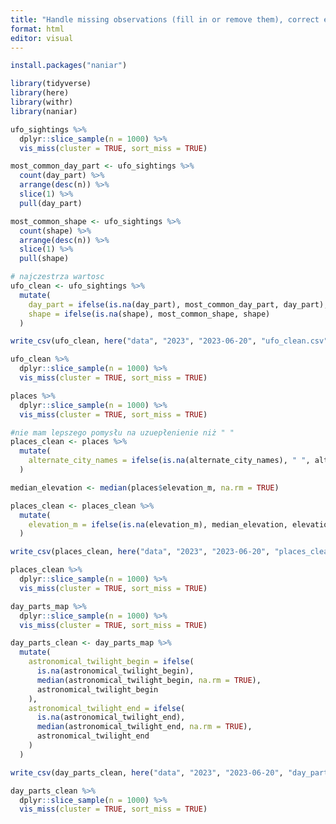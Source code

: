 ```yaml
---
title: "Handle missing observations (fill in or remove them), correct errors, etc."
format: html
editor: visual
---
```


```r
install.packages("naniar")
```

```r
library(tidyverse)  
library(here)       
library(withr)
library(naniar)
```


```r
ufo_sightings %>% 
  dplyr::slice_sample(n = 1000) %>% 
  vis_miss(cluster = TRUE, sort_miss = TRUE)
```
```r
most_common_day_part <- ufo_sightings %>%
  count(day_part) %>%
  arrange(desc(n)) %>%
  slice(1) %>%
  pull(day_part)

most_common_shape <- ufo_sightings %>%
  count(shape) %>%
  arrange(desc(n)) %>%
  slice(1) %>%
  pull(shape)

# najczestrza wartosc
ufo_clean <- ufo_sightings %>%
  mutate(
    day_part = ifelse(is.na(day_part), most_common_day_part, day_part),
    shape = ifelse(is.na(shape), most_common_shape, shape)
  )

write_csv(ufo_clean, here("data", "2023", "2023-06-20", "ufo_clean.csv"))

```

```r
ufo_clean %>% 
  dplyr::slice_sample(n = 1000) %>% 
  vis_miss(cluster = TRUE, sort_miss = TRUE)
```


```r
places %>% 
  dplyr::slice_sample(n = 1000) %>% 
  vis_miss(cluster = TRUE, sort_miss = TRUE)
```
```r
#nie mam lepszego pomysłu na uzuepłenienie niż " "
places_clean <- places %>%
  mutate(
    alternate_city_names = ifelse(is.na(alternate_city_names), " ", alternate_city_names)
  )

median_elevation <- median(places$elevation_m, na.rm = TRUE)

places_clean <- places_clean %>%
  mutate(
    elevation_m = ifelse(is.na(elevation_m), median_elevation, elevation_m)
  )

write_csv(places_clean, here("data", "2023", "2023-06-20", "places_clean.csv"))
```

```r
places_clean %>% 
  dplyr::slice_sample(n = 1000) %>% 
  vis_miss(cluster = TRUE, sort_miss = TRUE)
```


```r
day_parts_map %>% 
  dplyr::slice_sample(n = 1000) %>% 
  vis_miss(cluster = TRUE, sort_miss = TRUE)
```
```r
day_parts_clean <- day_parts_map %>%
  mutate(
    astronomical_twilight_begin = ifelse(
      is.na(astronomical_twilight_begin),
      median(astronomical_twilight_begin, na.rm = TRUE),
      astronomical_twilight_begin
    ),
    astronomical_twilight_end = ifelse(
      is.na(astronomical_twilight_end),
      median(astronomical_twilight_end, na.rm = TRUE),
      astronomical_twilight_end
    )
  )

write_csv(day_parts_clean, here("data", "2023", "2023-06-20", "day_parts_clean.csv"))
```

```r
day_parts_clean %>% 
  dplyr::slice_sample(n = 1000) %>% 
  vis_miss(cluster = TRUE, sort_miss = TRUE)
```


